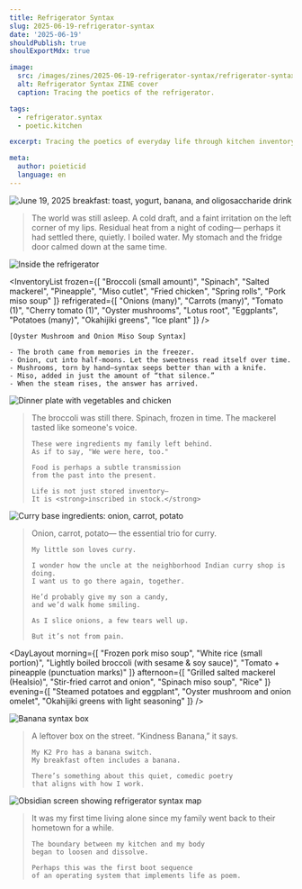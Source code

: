 ```yaml
---
title: Refrigerator Syntax
slug: 2025-06-19-refrigerator-syntax
date: '2025-06-19'
shouldPublish: true
shoulExportMdx: true

image:
  src: /images/zines/2025-06-19-refrigerator-syntax/refrigerator-syntax-cover.jpg
  alt: Refrigerator Syntax ZINE cover
  caption: Tracing the poetics of the refrigerator.

tags:
  - refrigerator.syntax
  - poetic.kitchen

excerpt: Tracing the poetics of everyday life through kitchen inventory and syntax.

meta:
  author: poieticid
  language: en
---
```


<PoeticBlock title="Prologue｜Waking at 4:30 AM">
  <img
    src="/images/zines/2025-06-19-refrigerator-syntax/refrigerator-breakfast.jpg"
    alt="June 19, 2025 breakfast: toast, yogurt, banana, and oligosaccharide drink"
    className="my-4 rounded"
  />
  <blockquote>
    The world was still asleep.  
    A cold draft, and a faint irritation on the left corner of my lips.  
    Residual heat from a night of coding—  
    perhaps it had settled there, quietly.  
    I boiled water.  
    My stomach and the fridge door calmed down at the same time.
  </blockquote>
</PoeticBlock>

<img
  src="/images/zines/2025-06-19-refrigerator-syntax/refrigerator-inside.jpg"
  alt="Inside the refrigerator"
  className="my-4 rounded"
/>

<InventoryList
  frozen={[
    "Broccoli (small amount)",
    "Spinach",
    "Salted mackerel",
    "Pineapple",
    "Miso cutlet",
    "Fried chicken",
    "Spring rolls",
    "Pork miso soup"
  ]}
  refrigerated={[
    "Onions (many)",
    "Carrots (many)",
    "Tomato (1)",
    "Cherry tomato (1)",
    "Oyster mushrooms",
    "Lotus root",
    "Eggplants",
    "Potatoes (many)",
    "Okahijiki greens",
    "Ice plant"
  ]}
/>

<PoeticBlock title="Fragment 1｜The Syntax of Miso Soup">

```text
[Oyster Mushroom and Onion Miso Soup Syntax]

- The broth came from memories in the freezer.
- Onion, cut into half-moons. Let the sweetness read itself over time.
- Mushrooms, torn by hand—syntax seeps better than with a knife.
- Miso, added in just the amount of “that silence.”
- When the steam rises, the answer has arrived.
```

</PoeticBlock>

<PoeticBlock title="Fragment 2｜Dialogue with the Past Through Leftovers">
  <img
    src="/images/zines/2025-06-19-refrigerator-syntax/refrigerator-dinner.jpg"
    alt="Dinner plate with vegetables and chicken"
    className="my-4 rounded"
  />
  <blockquote>
    The broccoli was still there.  
    Spinach, frozen in time.  
    The mackerel tasted like someone's voice.  

    These were ingredients my family left behind.  
    As if to say, "We were here, too."  

    Food is perhaps a subtle transmission  
    from the past into the present.  

    Life is not just stored inventory—  
    It is <strong>inscribed in stock.</strong>
  </blockquote>
</PoeticBlock>

<PoeticBlock title="Fragment 3｜Naan, Candy, and Onion">
  <img
    src="/images/zines/2025-06-19-refrigerator-syntax/curry-base-memory.jpg"
    alt="Curry base ingredients: onion, carrot, potato"
    className="my-4 rounded"
  />
  <blockquote>
    Onion, carrot, potato—  
    the essential trio for curry.  

    My little son loves curry.  

    I wonder how the uncle at the neighborhood Indian curry shop is doing.  
    I want us to go there again, together.  

    He’d probably give my son a candy,  
    and we’d walk home smiling.  

    As I slice onions, a few tears well up.  

    But it’s not from pain.
  </blockquote>
</PoeticBlock>

<DayLayout
  morning={[
    "Frozen pork miso soup",
    "White rice (small portion)",
    "Lightly boiled broccoli (with sesame & soy sauce)",
    "Tomato + pineapple (punctuation marks)"
  ]}
  afternoon={[
    "Grilled salted mackerel (Healsio)",
    "Stir-fried carrot and onion",
    "Spinach miso soup",
    "Rice"
  ]}
  evening={[
    "Steamed potatoes and eggplant",
    "Oyster mushroom and onion omelet",
    "Okahijiki greens with light seasoning"
  ]}
/>

<PoeticBlock title="Banana Syntax Box">
  <img
    src="/images/zines/2025-06-19-refrigerator-syntax/banana-syntax-box.jpg"
    alt="Banana syntax box"
    className="my-4 rounded"
  />
  <blockquote>
    A leftover box on the street.  
    “Kindness Banana,” it says.  

    My K2 Pro has a banana switch.  
    My breakfast often includes a banana.  

    There’s something about this quiet, comedic poetry  
    that aligns with how I work.
  </blockquote>
</PoeticBlock>

<SyntaxMap>
  <img
    src="/images/zines/2025-06-19-refrigerator-syntax/syntaxmap-obsidian.jpg"
    alt="Obsidian screen showing refrigerator syntax map"
    className="my-4 rounded"
  />
</SyntaxMap>

<PoeticBlock title="Epilogue｜Where Life and Kitchen Begin to Blur">
  <blockquote>
    It was my first time living alone  
    since my family went back to their hometown for a while.  

    The boundary between my kitchen and my body  
    began to loosen and dissolve.  

    Perhaps this was the first boot sequence  
    of an operating system that implements life as poem.
  </blockquote>
</PoeticBlock>